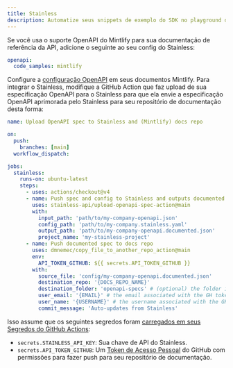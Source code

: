 ```yaml
---
title: Stainless
description: Automatize seus snippets de exemplo do SDK no playground da API
---
```


Se você usa o suporte OpenAPI do Mintlify para sua documentação de referência da API, adicione o seguinte ao seu config do Stainless:

```yaml openapi.stainless.yml
openapi:
  code_samples: mintlify
```

Configure a [configuração OpenAPI](/api-playground/openapi/setup#in-the-repo) em seus documentos Mintlify. Para integrar o Stainless, modifique a GitHub Action que faz upload de sua especificação OpenAPI para o Stainless para que ela envie a especificação OpenAPI aprimorada pelo Stainless para seu repositório de documentação desta forma:

```yaml
name: Upload OpenAPI spec to Stainless and (Mintlify) docs repo

on:
  push:
    branches: [main]
  workflow_dispatch:

jobs:
  stainless:
    runs-on: ubuntu-latest
    steps:
      - uses: actions/checkout@v4
      - name: Push spec and config to Stainless and outputs documented spec
        uses: stainless-api/upload-openapi-spec-action@main
        with:
          input_path: 'path/to/my-company-openapi.json'
          config_path: 'path/to/my-company.stainless.yaml'
          output_path: 'path/to/my-company-openapi.documented.json'
          project_name: 'my-stainless-project'
      - name: Push documented spec to docs repo
        uses: dmnemec/copy_file_to_another_repo_action@main
        env:
          API_TOKEN_GITHUB: ${{ secrets.API_TOKEN_GITHUB }}
        with:
          source_file: 'config/my-company-openapi.documented.json'
          destination_repo: '{DOCS_REPO_NAME}'
          destination_folder: 'openapi-specs' # (optional) the folder in the destination repository to place the file in, if not the root directory
          user_email: '{EMAIL}' # the email associated with the GH token
          user_name: '{USERNAME}' # the username associated with the GH token
          commit_message: 'Auto-updates from Stainless'
```

Isso assume que os seguintes segredos foram [carregados em seus Segredos do GitHub Actions](https://docs.github.com/en/actions/security-guides/using-secrets-in-github-actions):

* `secrets.STAINLESS_API_KEY`: Sua chave de API do Stainless.
* `secrets.API_TOKEN_GITHUB`: Um [Token de Acesso Pessoal](https://docs.github.com/en/authentication/keeping-your-account-and-data-secure/managing-your-personal-access-tokens) do GitHub com permissões para fazer push para seu repositório de documentação.
